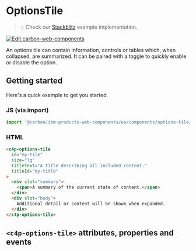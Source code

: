 
<Meta of={OptionsTileStories} />

# OptionsTile

> 💡 Check our [Stackblitz](#) example implementation.

[![Edit carbon-web-components](https://developer.stackblitz.com/img/open_in_stackblitz.svg)](https://stackblitz.com/github/carbon-design-system/ibm-products/tree/main/packages/ibm-products-web-components/examples/options-tile)

An options tile can contain information, controls or tables which, when
collapsed, are summarized. It can be paired with a toggle to quickly enable or
disable the option.

## Getting started

Here's a quick example to get you started.

### JS (via import)

```javascript
import '@carbon/ibm-products-web-components/es/components/options-tile/index.js';
```

### HTML

```html
<c4p-options-tile
  id="my-tile"
  size="lg"
  titleText="A title describing all included content."
  titleId="my-title"
>
  <div slot="summary">
    <span>A summary of the current state of content.</span>
  </div>
  <div slot="body">
    Additional detail or content will be shown when expanded.
  </div>
</c4p-options-tile>
```

## `<c4p-options-tile>` attributes, properties and events

<ArgTypes of="c4p-options-tile" />
